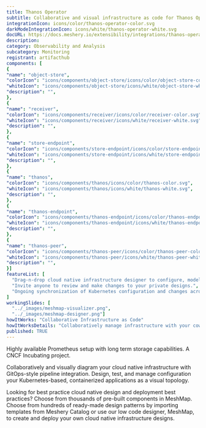 ```yaml
---
title: Thanos Operator
subtitle: Collaborative and visual infrastructure as code for Thanos Operator
integrationIcon: icons/color/thanos-operator-color.svg
darkModeIntegrationIcon: icons/white/thanos-operator-white.svg
docURL: https://docs.meshery.io/extensibility/integrations/thanos-operator
description: 
category: Observability and Analysis
subcategory: Monitoring
registrant: artifacthub
components: [
{
"name": "object-store",
"colorIcon": "icons/components/object-store/icons/color/object-store-color.svg",
"whiteIcon": "icons/components/object-store/icons/white/object-store-white.svg",
"description": "",
},
{
"name": "receiver",
"colorIcon": "icons/components/receiver/icons/color/receiver-color.svg",
"whiteIcon": "icons/components/receiver/icons/white/receiver-white.svg",
"description": "",
},
{
"name": "store-endpoint",
"colorIcon": "icons/components/store-endpoint/icons/color/store-endpoint-color.svg",
"whiteIcon": "icons/components/store-endpoint/icons/white/store-endpoint-white.svg",
"description": "",
},
{
"name": "thanos",
"colorIcon": "icons/components/thanos/icons/color/thanos-color.svg",
"whiteIcon": "icons/components/thanos/icons/white/thanos-white.svg",
"description": "",
},
{
"name": "thanos-endpoint",
"colorIcon": "icons/components/thanos-endpoint/icons/color/thanos-endpoint-color.svg",
"whiteIcon": "icons/components/thanos-endpoint/icons/white/thanos-endpoint-white.svg",
"description": "",
},
{
"name": "thanos-peer",
"colorIcon": "icons/components/thanos-peer/icons/color/thanos-peer-color.svg",
"whiteIcon": "icons/components/thanos-peer/icons/white/thanos-peer-white.svg",
"description": "",
}]
featureList: [
  "Drag-n-drop cloud native infrastructure designer to configure, model, and deploy your workloads.",
  "Invite anyone to review and make changes to your private designs.",
  "Ongoing synchronization of Kubernetes configuration and changes across any number of clusters."
]
workingSlides: [
  "../_images/meshmap-visualizer.png",
  "../_images/meshmap-designer.png"]
howItWorks: "Collaborative Infrastructure as Code"
howItWorksDetails: "Collaboratively manage infrastructure with your coworkers synchronously sharing the same designs."
published: TRUE
---
```

<p>
Highly available Prometheus setup with long term storage capabilities. A CNCF Incubating project.
</p>
<p>
    Collaboratively and visually diagram your cloud native infrastructure with GitOps-style pipeline integration. Design, test, and manage configuration your Kubernetes-based, containerized applications as a visual topology.
</p>
<p>
    Looking for best practice cloud native design and deployment best practices? Choose from thousands of pre-built components in MeshMap. Choose from hundreds of ready-made design patterns by importing templates from Meshery Catalog or use our low code designer, MeshMap, to create and deploy your own cloud native infrastructure designs.
</p>
